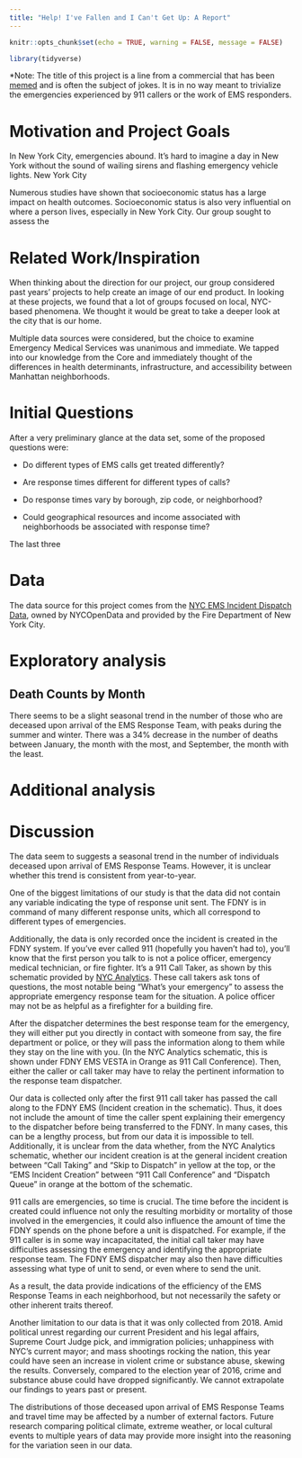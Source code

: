 ```yaml
---
title: "Help! I've Fallen and I Can't Get Up: A Report"
---
```


```r
knitr::opts_chunk$set(echo = TRUE, warning = FALSE, message = FALSE)

library(tidyverse)
```

*Note: The title of this project is a line from a commercial that has been [memed](https://www.google.com/search?q=life+alert+meme&sxsrf=ACYBGNQqIvW74KMRbdauXsERsqWnXo-X_Q:1575226120265&source=lnms&tbm=isch&sa=X&ved=2ahUKEwiWjdvKjpXmAhVHq1kKHccFBD8Q_AUoAXoECAsQAw&biw=1130&bih=1257) and is often the subject of jokes. It is in no way meant to trivialize the emergencies experienced by 911 callers or the work of EMS responders. 


# Motivation and Project Goals

In New York City, emergencies abound. It’s hard to imagine a day in New York without the sound of wailing sirens and flashing emergency vehicle lights. New York City

Numerous studies have shown that socioeconomic status has a large impact on health outcomes. Socioeconomic status is also very influential on where a person lives, especially in New York City. Our group sought to assess the


# Related Work/Inspiration
When thinking about the direction for our project, our group considered past years' projects to help create an image of our end product. In looking at these projects, we found that a lot of groups focused on local, NYC-based phenomena. We thought it would be great to take a deeper look at the city that is our home. 

Multiple data sources were considered, but the choice to examine Emergency Medical Services was unanimous and immediate. We tapped into our knowledge from the Core and immediately thought of the differences in health determinants, infrastructure, and accessibility between Manhattan neighborhoods. 

# Initial Questions
After a very preliminary glance at the data set, some of the proposed questions were:

* Do different types of EMS calls get treated differently?

* Are response times different for different types of calls?

* Do response times vary by borough, zip code, or neighborhood?

* Could geographical resources and income associated with neighborhoods be associated with response time?

The last three

# Data
The data source for this project comes from the [NYC EMS Incident Dispatch Data](https://data.cityofnewyork.us/Public-Safety/EMS-Incident-Dispatch-Data/76xm-jjuj), owned by NYCOpenData and provided by the Fire Department of New York City.


# Exploratory analysis

## Death Counts by Month
There seems to be a slight seasonal trend in the number of those who are deceased upon arrival of the EMS Response Team, with peaks during the summer and winter. There was a 34% decrease in the number of deaths between January, the month with the most, and September, the month with the least. 


# Additional analysis


# Discussion

The data seem to suggests a seasonal trend in the number of individuals deceased upon arrival of EMS Response Teams. However, it is unclear whether this trend is consistent from year-to-year. 

One of the biggest limitations of our study is that the data did not contain any variable indicating the type of response unit sent. The FDNY is in command of many different response units, which all correspond to different types of emergencies.

Additionally, the data is only recorded once the incident is created in the FDNY system. If you’ve ever called 911 (hopefully you haven’t had to), you’ll know that the first person you talk to is not a police officer, emergency medical technician, or fire fighter. It’s a 911 Call Taker, as shown by this schematic provided by [NYC Analytics](http://home2.nyc.gov/html/911reporting/html/anatomy/call.shtml). These call takers ask tons of questions, the most notable being “What’s your emergency” to assess the appropriate emergency response team for the situation. A police officer may not be as helpful as a firefighter for a building fire.

After the dispatcher determines the best response team for the emergency, they will either put you directly in contact with someone from say, the fire department or police, or they will pass the information along to them while they stay on the line with you. (In the NYC Analytics schematic, this is shown under FDNY EMS VESTA in Orange as 911 Call Conference). Then, either the caller or call taker may have to relay the pertinent information to the response team dispatcher.

Our data is collected only after the first 911 call taker has passed the call along to the FDNY EMS (Incident creation in the schematic). Thus, it does not include the amount of time the caller spent explaining their emergency to the dispatcher before being transferred to the FDNY. In many cases, this can be a lengthy process, but from our data it is impossible to tell. Additionally, it is unclear from the data whether, from the NYC Analytics schematic, whether our incident creation is at the general incident creation between “Call Taking” and “Skip to Dispatch” in yellow at the top, or the “EMS Incident Creation” between “911 Call Conference” and “Dispatch Queue” in orange at the bottom of the schematic.

911 calls are emergencies, so time is crucial. The time before the incident is created could influence not only the resulting morbidity or mortality of those involved in the emergencies, it could also influence the amount of time the FDNY spends on the phone before a unit is dispatched. For example, if the 911 caller is in some way incapacitated, the initial call taker may have difficulties assessing the emergency and identifying the appropriate response team. The FDNY EMS dispatcher may also then have difficulties assessing what type of unit to send, or even where to send the unit.

As a result, the data provide indications of the efficiency of the EMS Response Teams in each neighborhood, but not necessarily the safety or other inherent traits thereof. 

Another limitation to our data is that it was only collected from 2018. Amid political unrest regarding our current President and his legal affairs, Supreme Court Judge pick, and immigration policies; unhappiness with NYC's current mayor; and mass shootings rocking the nation, this year could have seen an increase in violent crime or substance abuse, skewing the results. Conversely, compared to the election year of 2016, crime and substance abuse could have dropped significantly. We cannot extrapolate our findings to years past or present.

The distributions of those deceased upon arrival of EMS Response Teams and travel time may be affected by a number of external factors. Future research comparing political climate, extreme weather, or local cultural events to multiple years of data may provide more insight into the reasoning for the variation seen in our data. 




